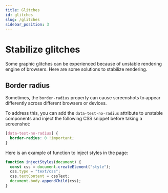 ```yaml
---
title: Glitches
id: glitches
slug: /glitches
sidebar_position: 3
---
```


# Stabilize glitches

Some graphic glitches can be experienced because of unstable rendering engine of browsers. Here are some solutions to stabilize rendering.

## Border radius

Sometimes, the `border-radius` property can cause screenshots to appear differently across different browsers or devices.

To address this, you can add the `data-test-no-radius` attribute to unstable components and inject the following CSS snippet before taking a screenshot:

```css
[data-test-no-radius] {
  border-radius: 0 !important;
}
```

Here is an example of function to inject styles in the page:

```js
function injectStyles(document) {
  const css = document.createElement("style");
  css.type = "text/css";
  css.textContent = cssText;
  document.body.appendChild(css);
}
```
